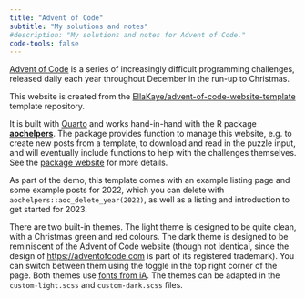 ```yaml
---
title: "Advent of Code"
subtitle: "My solutions and notes"
#description: "My solutions and notes for Advent of Code."
code-tools: false
---
```


[Advent of Code](https://adventofcode.com) is a series of increasingly difficult programming challenges, 
released daily each year throughout December in the run-up to Christmas.

This website is created from the  [EllaKaye/advent-of-code-website-template](https://github.com/EllaKaye/advent-of-code-website-template) template repository. 

It is built with [Quarto](https://quarto.org) and works hand-in-hand with the R package [**aochelpers**](https://github.com/EllaKaye/aochelpers). 
The package provides function to manage this website, e.g. to create new posts from a template, 
to download and read in the puzzle input, 
and will eventually include functions to help with the challenges themselves. See the [package website](https://ellakaye.github.io/aochelpers/) for more details.

As part of the demo, this template comes with an example listing page and some example posts for 2022, which you can delete with `aochelpers::aoc_delete_year(2022)`, as well as a listing and introduction to get started for 2023.

There are two built-in themes. The light theme is designed to be quite clean, with a Christmas green and red colours. The dark theme is designed to be reminiscent of the Advent of Code website (though not identical, since the design of <https://adventofcode.com> is part of its registered trademark). You can switch between them using the toggle in the top right corner of the page. Both themes use [fonts from iA](https://github.com/iaolo/iA-Fonts). The themes can be adapted in the `custom-light.scss` and `custom-dark.scss` files.



